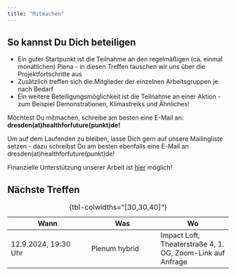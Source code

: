 ```yaml
---
title: "Mitmachen"
---
```


## So kannst Du Dich beteiligen
* Ein guter Startpunkt ist die Teilnahme an den regelmäßigen (ca. einmal monatlichen) Plena - in diesen Treffen tauschen wir uns über die Projektfortschritte aus
* Zusätzlich treffen sich die Mitglieder der einzelnen Arbeitsgruppen je nach Bedarf
* Ein weitere Beteiligungsmöglichkeit ist die Teilnahme an einer Aktion - zum Beispiel Demonstrationen, Klimastreiks und Ähnliches!

Möchtest Du mitmachen, schreibe am besten eine E-Mail an:  
**dresden(at)healthforfuture(punkt)de!**

Um auf dem Laufenden zu bleiben, lasse Dich gern auf unsere Mailingliste setzen - dazu schreibst Du am besten ebenfalls eine E-Mail an dresden(at)healthforfuture(punkt)de!

Finanzielle Unterstützung unserer Arbeit ist [hier](https://healthforfuture.de/spenden/) möglich!


## Nächste Treffen

| Wann                      | Was                   | Wo                     |
|---------------------------|-----------------------|------------------------|
| 12.9.2024, 19:30 Uhr | Plenum hybrid | Impact Loft, Theaterstraße 4, 1. OG, Zoom-Link auf Anfrage |
: {tbl-colwidths="[30,30,40]"}

<!-- | 10.7.2024, 19:30 Uhr | AG Koordination  | Voraussichtlich AHA Café | -->
<!-- | 30.7.2024, 14:00 Uhr | AG Nachhaltige Praxis  | Auf Anfrage | -->
<!-- | 7.3.2024, mittags | Infostand AG Ernährung | Kantine "Caruso" am Uniklinikum -->
<!-- | 1.3.2024 | Treffen der AG Lehre | ausstehend -->
<!-- | 4.3.2024, 19:00 Uhr | Treffen der AG Ernährung | Impact Loft Theaterstraße 4, 1. OG | -->
